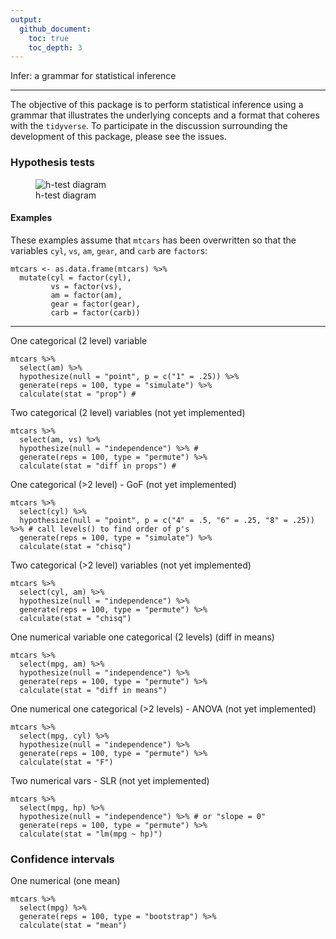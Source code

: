 ```yaml
---
output:
  github_document:
    toc: true 
    toc_depth: 3
---
```


Infer: a grammar for statistical inference

---

The objective of this package is to perform statistical inference using a grammar that illustrates the underlying concepts and a format that coheres with the `tidyverse`. To participate in the discussion surrounding the development of this package, please see the issues.

### Hypothesis tests
![h-test diagram](figs/ht-diagram.png)

#### Examples

These examples assume that `mtcars` has been overwritten so that the variables
`cyl`, `vs`, `am`, `gear`, and `carb` are `factor`s:

```
mtcars <- as.data.frame(mtcars) %>%
  mutate(cyl = factor(cyl),
         vs = factor(vs),
         am = factor(am),
         gear = factor(gear),
         carb = factor(carb))
```

***

One categorical (2 level) variable

```
mtcars %>%
  select(am) %>%
  hypothesize(null = "point", p = c("1" = .25)) %>% 
  generate(reps = 100, type = "simulate") %>% 
  calculate(stat = "prop") #
```

Two categorical (2 level) variables (not yet implemented)

```
mtcars %>%
  select(am, vs) %>%
  hypothesize(null = "independence") %>% # 
  generate(reps = 100, type = "permute") %>%
  calculate(stat = "diff in props") #
```

One categorical (>2 level) - GoF  (not yet implemented)
```
mtcars %>%
  select(cyl) %>%
  hypothesize(null = "point", p = c("4" = .5, "6" = .25, "8" = .25)) %>% # call levels() to find order of p's
  generate(reps = 100, type = "simulate") %>%
  calculate(stat = "chisq")
```

Two categorical (>2 level) variables  (not yet implemented)
```
mtcars %>%
  select(cyl, am) %>%
  hypothesize(null = "independence") %>%
  generate(reps = 100, type = "permute") %>%
  calculate(stat = "chisq")
```

One numerical variable one categorical (2 levels) (diff in means)

```
mtcars %>%
  select(mpg, am) %>%
  hypothesize(null = "independence") %>%
  generate(reps = 100, type = "permute") %>%
  calculate(stat = "diff in means")
```

One numerical one categorical (>2 levels) -  ANOVA  (not yet implemented)

```
mtcars %>%
  select(mpg, cyl) %>%
  hypothesize(null = "independence") %>%
  generate(reps = 100, type = "permute") %>%
  calculate(stat = "F")
```

Two numerical vars - SLR  (not yet implemented)
```
mtcars %>%
  select(mpg, hp) %>%
  hypothesize(null = "independence") %>% # or "slope = 0"
  generate(reps = 100, type = "permute") %>%
  calculate(stat = "lm(mpg ~ hp)")
```

### Confidence intervals

One numerical (one mean)

```
mtcars %>%
  select(mpg) %>%
  generate(reps = 100, type = "bootstrap") %>%
  calculate(stat = "mean")
```

